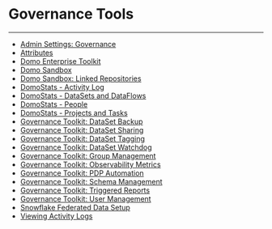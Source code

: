 


Governance Tools
================
***
* [Admin Settings: Governance](..\..\article\admin_settings_governance\index.qmd)
* [Attributes](..\..\article\attributes\index.qmd)
* [Domo Enterprise Toolkit](..\..\article\domo_enterprise_toolkit\index.qmd)
* [Domo Sandbox](..\..\article\domo_sandbox\index.qmd)
* [Domo Sandbox: Linked Repositories](..\..\article\domo_sandbox_linked_repositories\index.qmd)
* [DomoStats - Activity Log](..\..\article\domostats__activity_log\index.qmd)
* [DomoStats - DataSets and DataFlows](..\..\article\domostats__datasets_and_dataflows\index.qmd)
* [DomoStats - People](..\..\article\domostats__people\index.qmd)
* [DomoStats - Projects and Tasks](..\..\article\domostats__projects_and_tasks\index.qmd)
* [Governance Toolkit: DataSet Backup](..\..\article\governance_toolkit_dataset_backup\index.qmd)
* [Governance Toolkit: DataSet Sharing](..\..\article\governance_toolkit_dataset_sharing\index.qmd)
* [Governance Toolkit: DataSet Tagging](..\..\article\governance_toolkit_dataset_tagging\index.qmd)
* [Governance Toolkit: DataSet Watchdog](..\..\article\governance_toolkit_dataset_watchdog\index.qmd)
* [Governance Toolkit: Group Management](..\..\article\governance_toolkit_group_management\index.qmd)
* [Governance Toolkit: Observability Metrics](..\..\article\governance_toolkit_observability_metrics\index.qmd)
* [Governance Toolkit: PDP Automation](..\..\article\governance_toolkit_pdp_automation\index.qmd)
* [Governance Toolkit: Schema Management](..\..\article\governance_toolkit_schema_management\index.qmd)
* [Governance Toolkit: Triggered Reports](..\..\article\governance_toolkit_triggered_reports\index.qmd)
* [Governance Toolkit: User Management](..\..\article\governance_toolkit_user_management\index.qmd)
* [Snowflake Federated Data Setup](..\..\article\snowflake_federated_data_setup\index.qmd)
* [Viewing Activity Logs](..\..\article\viewing_activity_logs\index.qmd)
